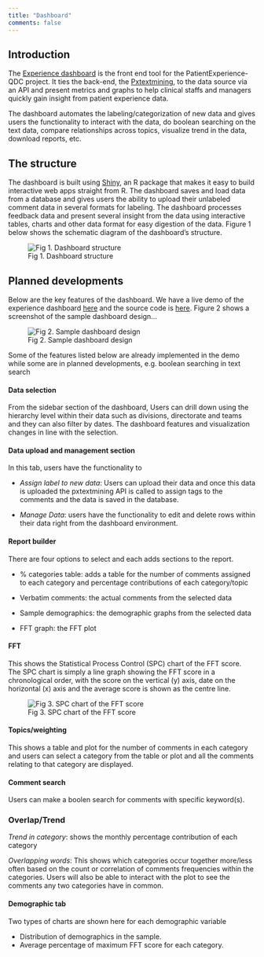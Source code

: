 ```yaml
---
title: "Dashboard"
comments: false
---
```


## Introduction

The [Experience dashboard](https://github.com/CDU-data-science-team/experiencesdashboard) is the front end tool for the PatientExperience-QDC project. It ties the back-end, the [Pxtextmining](../pxtextmining/index.qmd), to the data source via an API and present metrics and graphs to help clinical staffs and managers quickly gain insight from patient experience data.

The dashboard automates the labeling/categorization of new data and gives users the functionality to interact with the data, do boolean searching on the text data, compare relationships across topics, visualize trend in the data, download reports, etc.

## The structure

The dashboard is built using [Shiny](https://shiny.rstudio.com/), an R package that makes it easy to build interactive web apps straight from R. The dashboard saves and load data from a database and gives users the ability to upload their unlabeled comment data in several formats for labeling. The dashboard processes feedback data and present several insight from the data using interactive tables, charts and other data format for easy digestion of the data. Figure 1 below shows the schematic diagram of the dashboard's structure.

![Fig 1. Dashboard structure](images/expdash_structure.png){fig-alt="Dashboard structure"}

## Planned developments

Below are the key features of the dashboard. We have a live demo of the experience dashboard [here](https://feedbackmatters.uk/rsconnect/qdc-demo/) and the source code is [here](https://github.com/CDU-data-science-team/experiencesdashboard). Figure 2 shows a screenshot of the sample dashboard design...

![Fig 2. Sample dashboard design](images/dashboard-1.svg){fig-alt="Dashboard structure"}

Some of the features listed below are already implemented in the demo while some are in planned developments, e.g. boolean searching in text search

#### Data selection

From the sidebar section of the dashboard, Users can drill down using the hierarchy level within their data such as divisions, directorate and teams and they can also filter by dates. The dashboard features and visualization changes in line with the selection.

#### Data upload and management section

In this tab, users have the functionality to

-   *Assign label to new data*: Users can upload their data and once this data is uploaded the pxtextmining API is called to assign tags to the comments and the data is saved in the database.

-   *Manage Data*: users have the functionality to edit and delete rows within their data right from the dashboard environment.

#### Report builder

There are four options to select and each adds sections to the report.

-   \% categories table: adds a table for the number of comments assigned to each category and percentage contributions of each category/topic

-   Verbatim comments: the actual comments from the selected data

-   Sample demographics: the demographic graphs from the selected data

-   FFT graph: the FFT plot

#### FFT

This shows the Statistical Process Control (SPC) chart of the FFT score. The SPC chart is simply a line graph showing the FFT score in a chronological order, with the score on the vertical (y) axis, date on the horizontal (x) axis and the average score is shown as the centre line.

![Fig 3. SPC chart of the FFT score](images/FFT graph.png){fig-alt="FFT graph"}

#### Topics/weighting

This shows a table and plot for the number of comments in each category and users can select a category from the table or plot and all the comments relating to that category are displayed.

#### Comment search

Users can make a boolen search for comments with specific keyword(s).

### Overlap/Trend 

*Trend in category*: shows the monthly percentage contribution of each category

*Overlapping words*: This shows which categories occur together more/less often based on the count or correlation of comments frequencies within the categories. Users will also be able to interact with the plot to see the comments any two categories have in common.

#### Demographic tab

Two types of charts are shown here for each demographic variable

-   Distribution of demographics in the sample.
-   Average percentage of maximum FFT score for each category.

